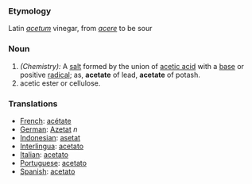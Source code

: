===Etymology===
Latin ''[[acetum]]'' vinegar, from ''[[acere]]'' to be sour
=== Noun ===
#''(Chemistry):'' A [[salt]] formed by the union of [[acetic acid]] with a [[base]] or positive [[radical]]; as, '''acetate''' of lead, '''acetate''' of potash.
#acetic ester or cellulose. 

=== Translations ===
* [[French]]: [[acétate]] 
* [[German]]: [[Azetat]] ''n''
* [[Indonesian]]: [[asetat]] 
* [[Interlingua]]: [[acetato]] 
* [[Italian]]: [[acetato]] 
* [[Portuguese]]: [[acetato]] 
* [[Spanish]]: [[acetato]]